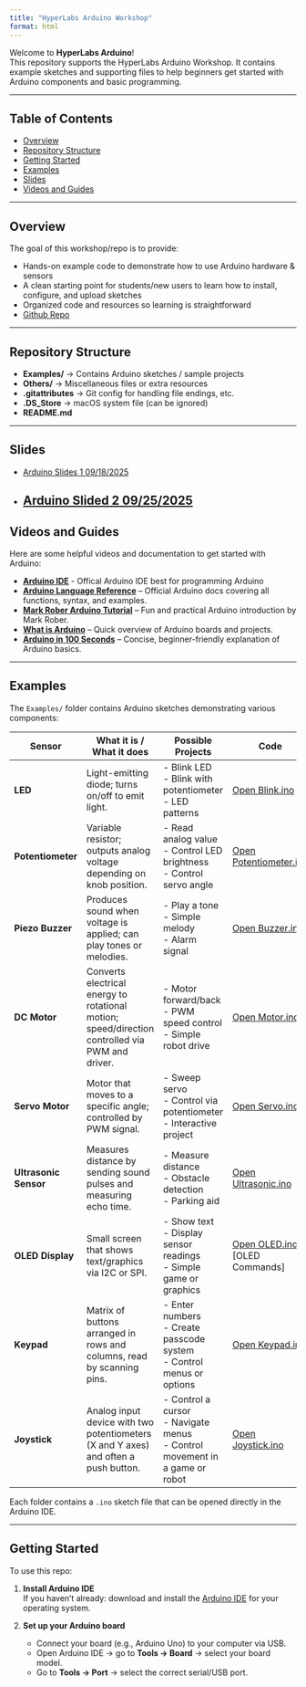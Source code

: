 ```yaml
---
title: "HyperLabs Arduino Workshop"
format: html
---
```


Welcome to **HyperLabs Arduino**!  
This repository supports the HyperLabs Arduino Workshop. It contains example sketches and supporting files to help beginners get started with Arduino components and basic programming.

---

## Table of Contents

- [Overview](#overview)  
- [Repository Structure](#repository-structure)  
- [Getting Started](#getting-started)  
- [Examples](#examples)
- [Slides](#slides)
- [Videos and Guides](#Videos-and-guides)



---

## Overview

The goal of this workshop/repo is to provide:

- Hands-on example code to demonstrate how to use Arduino hardware & sensors  
- A clean starting point for students/new users to learn how to install, configure, and upload sketches  
- Organized code and resources so learning is straightforward  
- [Github Repo](https://github.com/cartaR02/HyperLabsArduino)

---

## Repository Structure

- **Examples/** → Contains Arduino sketches / sample projects  
- **Others/** → Miscellaneous files or extra resources  
- **.gitattributes** → Git config for handling file endings, etc.  
- **.DS_Store** → macOS system file (can be ignored)  
- **README.md** 

---

## Slides

- [Arduino Slides 1 09/18/2025](https://www.canva.com/design/DAGzPY7RSnw/Yf6TqiRTzH-27oPtMXnemw/view?utm_content=DAGzPY7RSnw&utm_campaign=designshare&utm_medium=link2&utm_source=uniquelinks&utlId=h0fe4a98ba1)
- [Arduino Slided 2 09/25/2025](https://www.canva.com/design/DAGzumVJqws/vyPjJFnlcgFLvQ63QIr2jw/view?utm_content=DAGzumVJqws&utm_campaign=designshare&utm_medium=link2&utm_source=uniquelinks&utlId=h763df9ae66)
---

## Videos and Guides

Here are some helpful videos and documentation to get started with Arduino:

- **[Arduino IDE](https://www.arduino.cc/en/software/)** - Offical Arduino IDE best for programming Arduino
- **[Arduino Language Reference](https://docs.arduino.cc/language-reference)** – Official Arduino docs covering all functions, syntax, and examples.
- **[Mark Rober Arduino Tutorial](https://www.youtube.com/watch?v=yi29dbPnu28)** – Fun and practical Arduino introduction by Mark Rober.  
- **[What is Arduino](https://www.youtube.com/watch?v=tiGw9PQbvrg&t=402s)** – Quick overview of Arduino boards and projects.  
- **[Arduino in 100 Seconds](https://www.youtube.com/watch?v=1ENiVwk8idM)** – Concise, beginner-friendly explanation of Arduino basics.


---

## Examples

The `Examples/` folder contains Arduino sketches demonstrating various components:

| Sensor        | What it is / What it does                                          | Possible Projects                                             | Code                                                                 |
|---------------|--------------------------------------------------------------------|---------------------------------------------------------------|----------------------------------------------------------------------|
| **LED**       | Light-emitting diode; turns on/off to emit light.                  | - Blink LED<br>- Blink with potentiometer<br>- LED patterns    | [Open Blink.ino](https://github.com/cartaR02/HyperLabsArduino/blob/main/Examples/Blink/Blink.ino) |
| **Potentiometer** | Variable resistor; outputs analog voltage depending on knob position. | - Read analog value<br>- Control LED brightness<br>- Control servo angle | [Open Potentiometer.ino](https://github.com/cartaR02/HyperLabsArduino/blob/main/Examples/Potentiometer/Potentiometer.ino) |
| **Piezo Buzzer** | Produces sound when voltage is applied; can play tones or melodies. | - Play a tone<br>- Simple melody<br>- Alarm signal            | [Open Buzzer.ino](https://github.com/cartaR02/HyperLabsArduino/blob/main/Examples/Buzzer/Buzzer.ino) |
| **DC Motor**  | Converts electrical energy to rotational motion; speed/direction controlled via PWM and driver. | - Motor forward/back<br>- PWM speed control<br>- Simple robot drive | [Open Motor.ino](https://github.com/cartaR02/HyperLabsArduino/blob/main/Examples/Motor/Motor.ino) |
| **Servo Motor** | Motor that moves to a specific angle; controlled by PWM signal.    | - Sweep servo<br>- Control via potentiometer<br>- Interactive project | [Open Servo.ino](https://github.com/cartaR02/HyperLabsArduino/blob/main/Examples/Servo/Servo.ino) |
| **Ultrasonic Sensor** | Measures distance by sending sound pulses and measuring echo time. | - Measure distance<br>- Obstacle detection<br>- Parking aid   | [Open Ultrasonic.ino](https://github.com/cartaR02/HyperLabsArduino/blob/main/Examples/Ultrasonic/simpleUltrasonic/simpleUltrasonic.ino) |
| **OLED Display** | Small screen that shows text/graphics via I2C or SPI.              | - Show text<br>- Display sensor readings<br>- Simple game or graphics | [Open OLED.ino](https://github.com/cartaR02/HyperLabsArduino/blob/main/Examples/OLED/SIMPLE_OLED/SIMPLE_OLED.ino) [OLED Commands] |
| **Keypad** | Matrix of buttons arranged in rows and columns, read by scanning pins. | - Enter numbers<br>- Create passcode system<br>- Control menus or options | [Open Keypad.ino](https://github.com/cartaR02/HyperLabsArduino/blob/main/Examples/Keypad/Keypad.ino) |
| **Joystick** | Analog input device with two potentiometers (X and Y axes) and often a push button. | - Control a cursor<br>- Navigate menus<br>- Control movement in a game or robot | [Open Joystick.ino](https://github.com/cartaR02/HyperLabsArduino/blob/main/Examples/JoyStick/Joystick.ino) |


Each folder contains a `.ino` sketch file that can be opened directly in the Arduino IDE.

---

## Getting Started

To use this repo:

1. **Install Arduino IDE**  
   If you haven’t already: download and install the [Arduino IDE](https://www.arduino.cc/en/software) for your operating system.

2. **Set up your Arduino board**  
   - Connect your board (e.g., Arduino Uno) to your computer via USB.  
   - Open Arduino IDE → go to **Tools → Board** → select your board model.  
   - Go to **Tools → Port** → select the correct serial/USB port.
